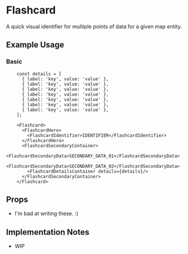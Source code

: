 

<Meta of={FlashcardStories} />

# Flashcard
A quick visual identifier for multiple points of data for a given map entity.

## Example Usage

### Basic

```tsx
    const details = [
      { label: 'key', value: 'value' },
      { label: 'key', value: 'value' },
      { label: 'key', value: 'value' },
      { label: 'key', value: 'value' },
      { label: 'key', value: 'value' },
      { label: 'key', value: 'value' },
      { label: 'key', value: 'value' },
    ];

    <Flashcard>
      <FlashcardHero>
        <FlashcardIdentifier>IDENTIFIER</FlashcardIdentifier>
      </FlashcardHero>
      <FlashcardSecondaryContainer>
        <FlashcardSecondaryData>SECONDARY_DATA_01</FlashcardSecondaryData>
        <FlashcardSecondaryData>SECONDARY_DATA_02</FlashcardSecondaryData>
        <FlashcardDetailsContainer details={details}/>
      </FlashcardSecondaryContainer>
    </Flashcard>
```

## Props
- I'm bad at writing these. :)

## Implementation Notes
- WIP

